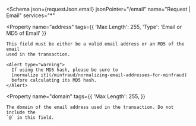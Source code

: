 
<Schema
  json={requestJson.email}
  jsonPointer="/email"
  name="Request | Email"
  services="*"
>
  <Property
    name="address"
    tags={{
      'Max Length': 255,
      'Type': 'Email or MD5 of Email'
    }}
  >
    This field must be either be a valid email address or an MD5 of the email
    used in the transaction.

    <Alert type="warning">
      If using the MD5 hash, please be sure to
      [normalize it](/minfraud/normalizing-email-addresses-for-minfraud)
      before calculating its MD5 hash.
    </Alert>
  </Property>

  <Property
    name="domain"
    tags={{
      'Max Length': 255,
    }}
  >
    The domain of the email address used in the transaction. Do not include the
    `@` in this field.
  </Property>
</Schema>
